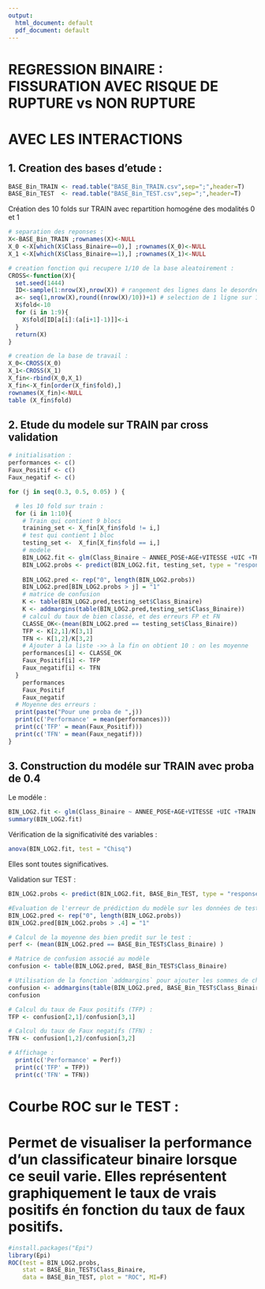 ---
output:
  html_document: default
  pdf_document: default
---

# REGRESSION BINAIRE : FISSURATION AVEC RISQUE DE RUPTURE vs NON RUPTURE 
# AVEC LES INTERACTIONS

## 1. Creation des bases d'etude :

```{r}
BASE_Bin_TRAIN <- read.table("BASE_Bin_TRAIN.csv",sep=";",header=T)
BASE_Bin_TEST  <- read.table("BASE_Bin_TEST.csv",sep=";",header=T)
```

Création des 10 folds sur TRAIN avec repartition homogéne des modalités 0 et 1
```{r}
# separation des reponses :
X<-BASE_Bin_TRAIN ;rownames(X)<-NULL
X_0 <-X[which(X$Class_Binaire==0),] ;rownames(X_0)<-NULL
X_1 <-X[which(X$Class_Binaire==1),] ;rownames(X_1)<-NULL

# creation fonction qui recupere 1/10 de la base aleatoirement : 
CROSS<-function(X){
  set.seed(1444)
  ID<-sample(1:nrow(X),nrow(X)) # rangement des lignes dans le desordre
  a<- seq(1,nrow(X),round((nrow(X)/10))+1) # selection de 1 ligne sur 10
  X$fold<-10
  for (i in 1:9){
    X$fold[ID[a[i]:(a[i+1]-1)]]<-i
  }
  return(X)
}

# creation de la base de travail :
X_0<-CROSS(X_0)
X_1<-CROSS(X_1)
X_fin<-rbind(X_0,X_1)
X_fin<-X_fin[order(X_fin$fold),]
rownames(X_fin)<-NULL
table (X_fin$fold) 
```

## 2. Etude du modele sur TRAIN par cross validation

```{r}
# initialisation :
performances <- c()
Faux_Positif <- c()
Faux_negatif <- c()

for (j in seq(0.3, 0.5, 0.05) ) {

  # les 10 fold sur train :
  for (i in 1:10){
    # Train qui contient 9 blocs
    training_set <- X_fin[X_fin$fold != i,]
    # test qui contient 1 bloc
    testing_set <-  X_fin[X_fin$fold == i,]
    # modele 
    BIN_LOG2.fit <- glm(Class_Binaire ~ ANNEE_POSE+AGE+VITESSE +UIC +TRAIN +Profil +TYPE_RAYON_COURBE + AGE:ANNEE_POSE + TYPE_RAYON_COURBE:VITESSE, data=training_set, family="binomial")
    BIN_LOG2.probs <- predict(BIN_LOG2.fit, testing_set, type = "response", allow.new.levels = TRUE)
    
    BIN_LOG2.pred <- rep("0", length(BIN_LOG2.probs))
    BIN_LOG2.pred[BIN_LOG2.probs > j] = "1"
    # matrice de confusion
    K <- table(BIN_LOG2.pred,testing_set$Class_Binaire)
    K <- addmargins(table(BIN_LOG2.pred,testing_set$Class_Binaire))
    # calcul du taux de bien classé, et des erreurs FP et FN
    CLASSE_OK<-(mean(BIN_LOG2.pred == testing_set$Class_Binaire))
    TFP <- K[2,1]/K[3,1]
    TFN <- K[1,2]/K[3,2]
    # Ajouter à la liste ->> à la fin on obtient 10 : on les moyenne
    performances[i] <- CLASSE_OK
    Faux_Positif[i] <- TFP
    Faux_negatif[i] <- TFN
  }
    performances
    Faux_Positif
    Faux_negatif
  # Moyenne des erreurs :
  print(paste("Pour une proba de ",j))  
  print(c('Performance' = mean(performances)))
  print(c('TFP' = mean(Faux_Positif)))
  print(c('TFN' = mean(Faux_negatif)))
}
```

## 3. Construction du modéle sur TRAIN avec proba de 0.4

Le modéle :
```{r}
BIN_LOG2.fit <- glm(Class_Binaire ~ ANNEE_POSE+AGE+VITESSE +UIC +TRAIN +Profil +TYPE_RAYON_COURBE+ AGE:ANNEE_POSE + TYPE_RAYON_COURBE:VITESSE, data=BASE_Bin_TRAIN, family="binomial")
summary(BIN_LOG2.fit)
```
Vérification de la significativité des variables :
```{r}
anova(BIN_LOG2.fit, test = "Chisq")
```
Elles sont toutes significatives.

Validation sur TEST :
```{r}
BIN_LOG2.probs <- predict(BIN_LOG2.fit, BASE_Bin_TEST, type = "response")

#Evaluation de l'erreur de prédiction du modèle sur les données de test én prenant un seuil de 0.5 : proba que l'on transforme en reponse predites si > ou < à 50% :   
BIN_LOG2.pred <- rep("0", length(BIN_LOG2.probs))
BIN_LOG2.pred[BIN_LOG2.probs > .4] = "1"

# Calcul de la moyenne des bien predit sur le test :  
perf <- (mean(BIN_LOG2.pred == BASE_Bin_TEST$Class_Binaire) )

# Matrice de confusion associé au modèle
confusion <- table(BIN_LOG2.pred, BASE_Bin_TEST$Class_Binaire)

# Utilisation de la fonction `addmargins` pour ajouter les sommes de chaque ligne et colonne.
confusion <- addmargins(table(BIN_LOG2.pred, BASE_Bin_TEST$Class_Binaire))
confusion

# Calcul du taux de Faux positifs (TFP) : 
TFP <- confusion[2,1]/confusion[3,1]

# Calcul du taux de Faux negatifs (TFN) : 
TFN <- confusion[1,2]/confusion[3,2]

# Affichage :
  print(c('Performance' = Perf))
  print(c('TFP' = TFP))
  print(c('TFN' = TFN))
```
# Courbe ROC sur le TEST :
# Permet de visualiser la performance d’un classificateur binaire lorsque ce seuil varie. Elles représentent graphiquement le taux de vrais positifs én fonction du taux de faux positifs.

```{r}
#install.packages("Epi")
library(Epi)
ROC(test = BIN_LOG2.probs,
	stat = BASE_Bin_TEST$Class_Binaire,
	data = BASE_Bin_TEST, plot = "ROC", MI=F)
```









